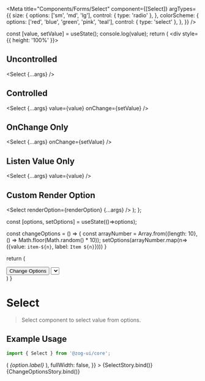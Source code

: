 
<Meta
  title="Components/Forms/Select"
  component={[Select]}
  argTypes={{
    size: {
      options: ['sm', 'md', 'lg'],
      control: { type: 'radio' },
    },
    colorScheme: {
      options: ['red', 'blue', 'green', 'pink', 'teal'],
      control: { type: 'select' },
    },
  }}
/>

  const [value, setValue] = useState();
  console.log(value);
  return (
    <div style={{ height: '100%' }}>
      <h2>Uncontrolled</h2>
      <Select {...args} />
      <h2>Controlled</h2>
      <Select {...args} value={value} onChange={setValue} />
      <h2>OnChange Only</h2>
      <Select {...args} onChange={setValue} />
      <h2>Listen Value Only</h2>
      <Select {...args} value={value} />
      <h2>Custom Render Option</h2>
      <Select renderOption={renderOption} {...args} />
    </div>
  );
};

  const [options, setOptions] = useState(()=>options);

const changeOptions = () => {
const arrayNumber = Array.from({length: 10}, () => Math.floor(Math.random() \* 10));
setOptions(arrayNumber.map(n=>({value: `item-${n}`, label: `Item ${n}`})))
}

return (

<div style={{ height: '100%' }}>
  <button onClick={changeOptions}>Change Options</button>
  <Select {...props} />
</div>
) }

# Select

> Select component to select value from options.

## Example Usage

```jsx
import { Select } from '@zog-ui/core';
```

<Canvas columns={2} withSource="close">
  <Story
    name="Select"
    args={{
      options: [
        { value: 'Item 1', label: 'Item 1' },
        { value: 'Item 2', label: 'Item 2' },
        { value: 'Item 3', label: 'Item 3' },
        { value: 'Item 4', label: 'Item 4' },
        { value: 'Item 5', label: 'Item 5' },
        { value: 'Item 6', label: 'Item 6' },
        { value: 'Item 7', label: 'Item 7' },
        { value: 'Item 8', label: 'Item 8' },
        { value: 'Item 9', label: 'Item 9' },
        { value: 'Item 10', label: 'Item 10' },
        { value: 'Item 11', label: 'Item 11' },
        { value: 'Item 12', label: 'Item 12' },
      ],
      placeholder: 'Select Item...',
      searchable: true,
      multiple: true,
      size: 'md',
      disabled: false,
      itemsToShow: 10,
      renderOption: ({ option, index, selected, onSelect }) => (
        <em onClick={onSelect}>{option.label}</em>
      ),
      fullWidth: false,
    }}
  >
    {SelectStory.bind()}
  </Story>
  <Story
    name="Change Options"
    args={{
      options: [
        { value: 'Item 1', label: 'Item 1' },
        { value: 'Item 2', label: 'Item 2' },
        { value: 'Item 3', label: 'Item 3' },
        { value: 'Item 4', label: 'Item 4' },
        { value: 'Item 5', label: 'Item 5' },
        { value: 'Item 6', label: 'Item 6' },
        { value: 'Item 7', label: 'Item 7' },
        { value: 'Item 8', label: 'Item 8' },
        { value: 'Item 9', label: 'Item 9' },
        { value: 'Item 10', label: 'Item 10' },
        { value: 'Item 11', label: 'Item 11' },
        { value: 'Item 12', label: 'Item 12' },
      ],
      placeholder: 'Select Item...',
    }}
  >
    {ChangeOptionsStory.bind()}
  </Story>
</Canvas>

<ArgsTable of={Select} />
